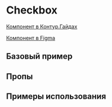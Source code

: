 
<Meta of={CheckboxStories} />

# Checkbox

[Компонент в Контур.Гайдах](https://guides.kontur.ru/components/selection-elements/checkbox/)

[Компонент в Figma](https://www.figma.com/file/87ScqxPzJpF9DcVBNYWOjM/%E2%9A%A1-Kontur-UI-Modern-Layout?node-id=203%3A7278)

<Description />

## Базовый пример

<Primary />

## Пропы

<Controls />

## Примеры использования

<Stories />

